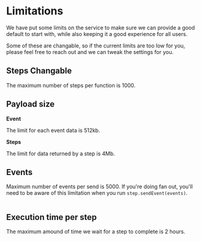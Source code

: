 
# Limitations

We have put some limits on the service to make sure we can provide a good default to start with, while also keeping it a good experience for all users.

Some of these are changable, so if the current limits are too low for you, please feel free to reach out and we can tweak the settings for you.

## Steps <Tag>Changable</Tag>

The maximum number of steps per function is 1000.

## Payload size

**Event**

The limit for each event data is 512kb.

**Steps**

The limit for data returned by a step is 4Mb.

## Events

Maximum number of events per send is 5000.
If you're doing fan out, you'll need to be aware of this limitation when you run `step.sendEvent(events)`.

```
```

## Execution time per step

The maximum amound of time we wait for a step to complete is 2 hours.

